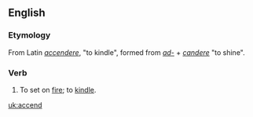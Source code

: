 ==English==
===Etymology===
From Latin ''[[accendere]]'', "to kindle", formed from ''[[ad-]]'' + ''[[candere]]'' "to shine".

===Verb===
{{en-verb}}
# {{transitive}} {{obsolete}} To set on [[fire]]; to [[kindle]].

[[uk:accend]]